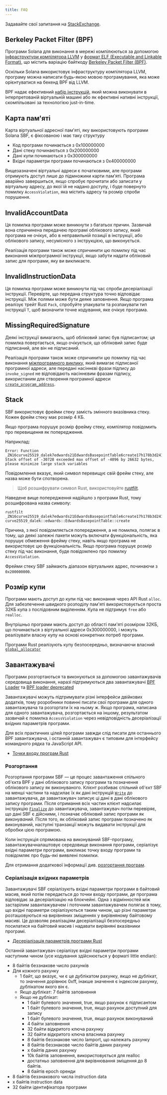 ```yaml
---
title: FAQ
---
```


Задавайте свої запитання на
[StackExchange](https://solana.stackexchange.com/questions/ask).

## Berkeley Packet Filter (BPF)

Програми Solana для виконання в мережі компілюються за допомогою
[інфраструктури компілятора LLVM](https://llvm.org/) у
[формат ELF (Executable and Linkable Format)](https://en.wikipedia.org/wiki/Executable_and_Linkable_Format),
що містить варіацію байткоду
[Berkeley Packet Filter (BPF)](https://en.wikipedia.org/wiki/Berkeley_Packet_Filter).

Оскільки Solana використовує інфраструктуру компілятора LLVM, програму можна
написати будь-якою мовою програмування, яка може орієнтуватися на бекенд BPF від
LLVM.

BPF надає ефективний
[набір інструкцій](https://github.com/iovisor/bpf-docs/blob/master/eBPF.md),
який можна виконувати в інтерпретованій віртуальній машині або як ефективні
нативні інструкції, скомпільовані за технологією just-in-time.

## Карта пам'яті

Карта віртуальної адресної пам'яті, яку використовують програми Solana SBF, є
фіксованою і має таку структуру

- Код програми починається з 0x100000000
- Дані стеку починаються з 0x200000000
- Дані купи починаються з 0x300000000
- Вхідні параметри програми починаються з 0x400000000

Вищезазначені віртуальні адреси є початковими, але програми отримують доступ
лише до підмножини карти пам'яті. Програма аварійно завершиться, якщо спробує
прочитати або записати у віртуальну адресу, до якої їй не надано доступу, і буде
повернуто помилку `AccessViolation`, яка містить адресу та розмір спроби
порушення.

## InvalidAccountData

Ця помилка програми може виникнути з багатьох причин. Зазвичай вона спричинена
передачею програмі облікового запису, який програма не очікує, або в
неправильній позиції в інструкції, або облікового запису, несумісного з
інструкцією, що виконується.

Реалізація програми також може спричинити цю помилку під час виконання
міжпрограмної інструкції, якщо забути надати обліковий запис для програми, яку
ви викликаєте.

## InvalidInstructionData

Ця помилка програми може виникнути під час спроби десеріалізації інструкції.
Перевірте, що передана структура точно відповідає інструкції. Між полями може
бути деяке заповнення. Якщо програма реалізує трейт Rust `Pack`, спробуйте
упакувати та розпакувати тип інструкції `T`, щоб визначити точне кодування, яке
очікує програма.

## MissingRequiredSignature

Деякі інструкції вимагають, щоб обліковий запис був підписантом; ця помилка
повертається, якщо очікується, що обліковий запис буде підписаний, але він не
підписаний.

Реалізація програми також може спричинити цю помилку під час виконання
[міжпрограмного виклику](/docs/core/cpi), який вимагає підписаної програмної
адреси, але передані насіннєві фрази підпису до `invoke_signed` не відповідають
насіннєвим фразам підпису, використаним для створення програмної адреси
[`create_program_address`](/docs/core/pda#createprogramaddress).

## Stack

SBF використовує фрейми стеку замість змінного вказівника стеку. Кожен фрейм
стеку має розмір 4 КБ.

Якщо програма порушує розмір фрейму стеку, компілятор повідомить про перевищення
як попередження.

Наприклад:

```text
Error: Function _ZN16curve25519_dalek7edwards21EdwardsBasepointTable6create17h178b3d2411f7f082E Stack offset of -30728 exceeded max offset of -4096 by 26632 bytes, please minimize large stack variables
```

Повідомлення вказує, який символ перевищує свій фрейм стеку, але назва може бути
спотворена.

> Щоб розшифрувати символ Rust, використовуйте
> [rustfilt](https://github.com/luser/rustfilt).

Наведене вище попередження надійшло з програми Rust, тому розшифрована назва
символу:

```shell
rustfilt _ZN16curve25519_dalek7edwards21EdwardsBasepointTable6create17h178b3d2411f7f082E
curve25519_dalek::edwards::EdwardsBasepointTable::create
```

Причина, з якої повідомляється попередження, а не помилка, полягає в тому, що
деякі залежні пакети можуть включати функціональність, яка порушує обмеження
фрейму стеку, навіть якщо програма не використовує цю функціональність. Якщо
програма порушує розмір стеку під час виконання, буде повідомлено про помилку
`AccessViolation`.

Фрейми стеку SBF займають діапазон віртуальних адрес, починаючи з `0x200000000`.

## Розмір купи

Програми мають доступ до купи під час виконання через API Rust `alloc`. Для
забезпечення швидкого розподілу пам'яті використовується проста 32КБ купа з
послідовним виділенням. Купа не підтримує `free` або `realloc`.

Внутрішньо програми мають доступ до області пам'яті розміром 32КБ, що
починається з віртуальної адреси 0x300000000, і можуть реалізувати власну купу
на основі конкретних потреб програми.

Програми Rust реалізують купу безпосередньо, визначаючи власний
[`global_allocator`](https://github.com/solana-labs/solana/blob/d9b0fc0e3eec67dfe4a97d9298b15969b2804fab/sdk/program/src/entrypoint.rs#L72)

## Завантажувачі

Програми розгортаються та виконуються за допомогою завантажувачів середовища
виконання, наразі підтримуються два завантажувачі
[BPF Loader](https://github.com/solana-labs/solana/blob/7ddf10e602d2ed87a9e3737aa8c32f1db9f909d8/sdk/program/src/bpf_loader.rs#L17)
та
[BPF loader deprecated](https://github.com/solana-labs/solana/blob/7ddf10e602d2ed87a9e3737aa8c32f1db9f909d8/sdk/program/src/bpf_loader_deprecated.rs#L14)

Завантажувачі можуть підтримувати різні інтерфейси двійкових додатків, тому
розробники повинні писати свої програми для одного завантажувача та розгортати
їх на ньому ж. Якщо програма, написана для одного завантажувача, розгортається
на іншому, результатом зазвичай є помилка `AccessViolation` через
невідповідність десеріалізації вхідних параметрів програми.

Для всіх практичних цілей програми завжди слід писати для останнього BPF
завантажувача, і останній завантажувач є типовим для інтерфейсу командного рядка
та JavaScript API.

- [Точки входу програм Rust](/docs/programs/lang-rust#program-entrypoint)

### Розгортання

Розгортання програми SBF — це процес завантаження спільного об'єкта BPF у дані
облікового запису програми та позначення облікового запису як виконуваного.
Клієнт розбиває спільний об'єкт SBF на менші частини та надсилає їх як дані
інструкцій
[`Write`](https://github.com/solana-labs/solana/blob/bc7133d7526a041d1aaee807b80922baa89b6f90/sdk/program/src/loader_instruction.rs#L13)
до завантажувача, де завантажувач записує ці дані в дані облікового запису
програми. Після отримання всіх частин клієнт надсилає інструкцію
[`Finalize`](https://github.com/solana-labs/solana/blob/bc7133d7526a041d1aaee807b80922baa89b6f90/sdk/program/src/loader_instruction.rs#L30)
до завантажувача, завантажувач потім перевіряє, що дані SBF є дійсними, і
позначає обліковий запис програми як _виконуваний_. Після того, як обліковий
запис програми позначено як виконуваний, наступні транзакції можуть видавати
інструкції для обробки цією програмою.

Коли інструкція спрямована на виконуваний SBF-програму, завантажувачналаштовує
середовище виконання програми, серіалізує вхідні параметри програми, викликає
точку входу програми та повідомляє про будь-які виявлені помилки.

Для отримання додаткової інформації див.
[розгортання програм](/docs/programs/deploying).

### Серіалізація вхідних параметрів

Завантажувачі SBF серіалізують вхідні параметри програми в байтовий масив, який
потім передається до точки входу програми, де програма відповідає за
десеріалізацію на блокчейні. Одна з відмінностей між застарілим завантажувачем і
поточним завантажувачем полягає в тому, що вхідні параметри серіалізуються таким
чином, що різні параметри розташовуються на вирівняних зміщеннях у вирівняному
байтовому масиві. Це дозволяє реалізаціям десеріалізації безпосередньо
посилатися на байтовий масив і надавати вирівняні вказівники програмі.

- [Десеріалізація параметрів програми Rust](/docs/programs/lang-rust#parameter-deserialization)

Останній завантажувач серіалізує вхідні параметри програми наступним чином (усе
кодування здійснюється у форматі little endian):

- 8 байтів беззнакове число рахунків
- Для кожного рахунку
  - 1 байт, що вказує, чи є це дублікатом рахунку, якщо не дублікат, то значення
    дорівнює 0xff, інакше значення є індексом рахунку, дублікатом якого він є.
  - Якщо дублікат: 7 байтів заповнення
  - Якщо не дублікат:
    - 1 байт булевого значення, true, якщо рахунок є підписантом
    - 1 байт булевого значення, true, якщо рахунок доступний для запису
    - 1 байт булевого значення, true, якщо рахунок виконуваний
    - 4 байти заповнення
    - 32 байти відкритого ключа рахунку
    - 32 байти відкритого ключа власника рахунку
    - 8 байтів беззнакове число lamport, що належать рахунку
    - 8 байтів беззнакове число байтів даних рахунку
    - x байтів даних рахунку
    - 10k байтів заповнення, використовується для realloc
    - достатньо заповнення для вирівнювання зміщення до 8 байтів.
    - 8 байтів epoch оренди
- 8 байтів беззнакового числа instruction data
- x байтів instruction data
- 32 байти ідентифікатора програми
